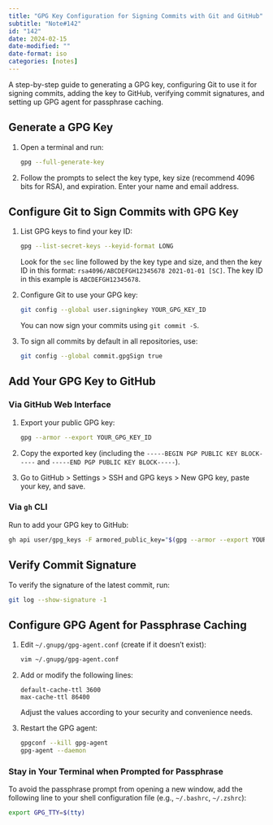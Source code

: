 ```yaml
---
title: "GPG Key Configuration for Signing Commits with Git and GitHub"
subtitle: "Note#142"
id: "142"
date: 2024-02-15
date-modified: ""
date-format: iso
categories: [notes]
---
```

A step-by-step guide to generating a GPG key, configuring Git to use it for signing commits, adding the key to GitHub, verifying commit signatures, and setting up GPG agent for passphrase caching.

## Generate a GPG Key

1. Open a terminal and run:

   ```sh
   gpg --full-generate-key
   ```
   
2. Follow the prompts to select the key type, key size (recommend 4096 bits for RSA), and expiration. Enter your name and email address.

## Configure Git to Sign Commits with GPG Key

1. List GPG keys to find your key ID:

   ```sh
   gpg --list-secret-keys --keyid-format LONG
   ```

   Look for the `sec` line followed by the key type and size, and then the key ID in this format: `rsa4096/ABCDEFGH12345678 2021-01-01 [SC]`. The key ID in this example is `ABCDEFGH12345678`.
   
2. Configure Git to use your GPG key:

   ```sh
   git config --global user.signingkey YOUR_GPG_KEY_ID
   ```

   You can now sign your commits using `git commit -S`.

3. To sign all commits by default in all repositories, use:

   ```sh
   git config --global commit.gpgSign true
   ```

## Add Your GPG Key to GitHub

### Via GitHub Web Interface

1. Export your public GPG key:

   ```sh
   gpg --armor --export YOUR_GPG_KEY_ID
   ```
   
2. Copy the exported key (including the `-----BEGIN PGP PUBLIC KEY BLOCK-----` and `-----END PGP PUBLIC KEY BLOCK-----`).

3. Go to GitHub > Settings > SSH and GPG keys > New GPG key, paste your key, and save.

### Via `gh` CLI

Run to add your GPG key to GitHub:

```sh
gh api user/gpg_keys -F armored_public_key="$(gpg --armor --export YOUR_GPG_KEY_ID)"
```

## Verify Commit Signature

To verify the signature of the latest commit, run:

```sh
git log --show-signature -1
```

## Configure GPG Agent for Passphrase Caching

1. Edit `~/.gnupg/gpg-agent.conf` (create if it doesn't exist):

   ```sh
   vim ~/.gnupg/gpg-agent.conf
   ```

2. Add or modify the following lines:

   ```
   default-cache-ttl 3600
   max-cache-ttl 86400
   ```

   Adjust the values according to your security and convenience needs.

3. Restart the GPG agent:

   ```sh
   gpgconf --kill gpg-agent
   gpg-agent --daemon
   ```

### Stay in Your Terminal when Prompted for Passphrase

To avoid the passphrase prompt from opening a new window, add the following line to your shell configuration file (e.g., `~/.bashrc`, `~/.zshrc`):

```bash
export GPG_TTY=$(tty)
```
